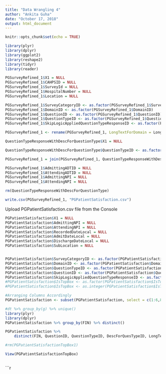 ```yaml
---
title: "Data Wrangling 4"
author: "Ankita Guha"
date: "October 17, 2018"
output: html_document
---
```


```r
knitr::opts_chunk$set(echo = TRUE)
```

```r
library(plyr)
library(dplyr)
library(ggplot2)
library(reshape2)
library(tidyr)
library(reader)
```

```r
PGSurveyRefined_1$X1 = NULL
PGSurveyRefined_1$CAHPSID = NULL
PGSurveyRefined_1$SurveyId = NULL
PGSurveyRefined_1$HospitalNumber = NULL
PGSurveyRefined_1$Location = NULL

PGSurveyRefined_1$SurveyCategoryID <- as.factor(PGSurveyRefined_1$SurveyCategoryID)
PGSurveyRefined_1$DomainID <- as.factor(PGSurveyRefined_1$DomainID)
PGSurveyRefined_1$QuestionID <- as.factor(PGSurveyRefined_1$QuestionID)
PGSurveyRefined_1$QuestionTypeID <- as.factor(PGSurveyRefined_1$QuestionTypeID)
PGSurveyRefined_1$SkipLogicAppliedQuestionTypeResponseID <- as.factor(PGSurveyRefined_1$SkipLogicAppliedQuestionTypeResponseID)

PGSurveyRefined_1 <- rename(PGSurveyRefined_1, LongTextForDomain = LongText)
```

```r
QuestionTypeResponseWithDescForQuestionType$X1 = NULL

QuestionTypeResponseWithDescForQuestionType$QuestionTypeID <- as.factor(QuestionTypeResponseWithDescForQuestionType$QuestionTypeID)
```

```r
PGSurveyRefined_1 = join(PGSurveyRefined_1, QuestionTypeResponseWithDescForQuestionType, by=c("QuestionTypeID"))

PGSurveyRefined_1$AdmittingADTID = NULL
PGSurveyRefined_1$AttendingADTID = NULL
PGSurveyRefined_1$AdmittingNPI = NULL
PGSurveyRefined_1$AttendingNPI = NULL

rm(QuestionTypeResponseWithDescForQuestionType)
```


```r
write.csv(PGSurveyRefined_1, "PGPatientSatisfaction.csv")
```


Upload PGPatientSatisfaction.csv file from the Console
```r
PGPatientSatisfaction$X1 = NULL
PGPatientSatisfaction$AdmittingNPI = NULL
PGPatientSatisfaction$AttendingNPI = NULL
PGPatientSatisfaction$RecordedDateLocal = NULL
PGPatientSatisfaction$AdmitDateLocal = NULL
PGPatientSatisfaction$DischargeDateLocal = NULL
PGPatientSatisfaction$SubLocation = NULL


PGPatientSatisfaction$SurveyCategoryID <- as.factor(PGPatientSatisfaction$SurveyCategoryID)
PGPatientSatisfaction$DomainID <- as.factor(PGPatientSatisfaction$DomainID)
PGPatientSatisfaction$QuestionTypeID <- as.factor(PGPatientSatisfaction$QuestionTypeID)
PGPatientSatisfaction$QuestionID <- as.factor(PGPatientSatisfaction$QuestionID)
PGPatientSatisfaction$SkipLogicAppliedQuestionTypeResponseID <- as.factor(PGPatientSatisfaction$SkipLogicAppliedQuestionTypeResponseID)
#PGPatientSatisfaction$IsTopBox <- as.factor(PGPatientSatisfaction$IsTopBox)
#PGPatientSatisfaction$IsTopBox <- as.integer(PGPatientSatisfaction$IsTopBox)

```



```r
#Arranging Columns Accordingly
PGPatientSatisfaction <- subset(PGPatientSatisfaction, select = c(1:6,8,7,9:13))
```

```r
#dt %>% group_by(g) %>% unique()
library(plyr)
library(dplyr)
PGPatientSatisfaction %>% group_by(FIN) %>% distinct()
```

```r

PGPatientSatisfaction %>%
    distinct(FIN, QuestionID, QuestionTypeID, DescForQuesTypeID, LongTextForDomain, PGResponseText, IsTopBox, .keep_all = FALSE) %>% filter(IsTopBox == 1 | 0)

#rm(PGPatientSatisfactionTopBox1)

View(PGPatientSatisfactionTopBox)



```



```r


